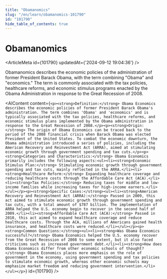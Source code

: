 ```yaml
---
title: "Obamanomics"
slug: "/en/learn/obamanomics-101790"
id: "101790"
hide_table_of_contents: true
---
```



# Obamanomics

<ArticleMeta id={101790} updatedAt={'2024-09-12 19:04:36'} />
<div className='border-solid border-b border-t-0 my-4 border-[var(--ifm-color-gray-300)]' />

Obamanomics describes the economic policies of the administration of former President Barack Obama, with the term combining "Obama" and "economics." The term is commonly associated with the tax policies, healthcare reforms, and economic stimulus programs enacted by the Obama Administration in response to the Great Recession of 2008.

<AIContent content={`<p><strong>Definition:</strong> Obama Economics describes the economic policies of former President Barack Obama's administration. The term combines 'Obama' and 'economics' and is typically associated with the tax policies, healthcare reforms, and economic stimulus plans implemented by the Obama administration in response to the Great Recession of 2008.</p><p><strong>Origin:</strong> The origin of Obama Economics can be traced back to the period of the 2008 financial crisis when Barack Obama was elected President of the United States. To combat the economic downturn, the Obama administration introduced a series of policies, including the American Recovery and Reinvestment Act (ARRA), aimed at stimulating economic growth through government spending and tax cuts.</p><p><strong>Categories and Characteristics:</strong> Obama Economics primarily includes the following aspects:<ul><li><strong>Economic Stimulus Plan:</strong> Stimulating economic growth through government spending and tax cuts, mainly reflected in the ARRA.</li><li><strong>Healthcare Reform:</strong> Expanding healthcare coverage and reducing healthcare costs through the Affordable Care Act (ACA).</li><li><strong>Tax Policies:</strong> Reducing taxes for middle and low-income families while increasing taxes for high-income earners.</li></ul></p><p><strong>Specific Cases:</strong><ul><li><strong>American Recovery and Reinvestment Act (ARRA):</strong> Passed in 2009, this act aimed to stimulate economic growth through government spending and tax cuts, with a total amount of $787 billion. The implementation of ARRA helped the U.S. economy begin to recover in the second half of 2009.</li><li><strong>Affordable Care Act (ACA):</strong> Passed in 2010, this act aimed to expand healthcare coverage and reduce healthcare costs. Through the ACA, millions of Americans gained health insurance, and healthcare costs were reduced.</li></ul></p><p><strong>Common Questions:</strong><ul><li><strong>Was Obama Economics successful?</strong> Obama Economics helped the U.S. economy recover from the Great Recession of 2008 to some extent, but it also faced criticisms such as increased government debt.</li><li><strong>How does Obama Economics differ from other economic schools of thought?</strong> Obama Economics places more emphasis on the role of government in the economy, using government spending and tax policies to stimulate economic growth, whereas other economic schools may emphasize market freedom and reducing government intervention.</li></ul></p>`} id={101790} />
